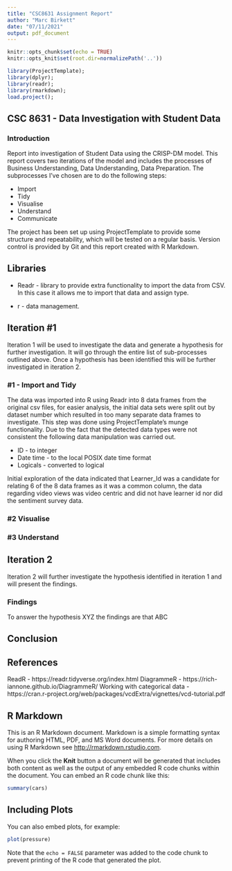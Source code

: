 ```yaml
---
title: "CSC8631 Assignment Report"
author: "Marc Birkett"
date: "07/11/2021"
output: pdf_document
---
```


```r
knitr::opts_chunk$set(echo = TRUE)
knitr::opts_knit$set(root.dir=normalizePath('..'))
```

```r
library(ProjectTemplate);
library(dplyr);
library(readr);
library(rmarkdown);
load.project();
```

## CSC 8631 - Data Investigation with Student Data

### Introduction

Report into investigation of Student Data using the CRISP-DM model. This report covers two iterations of the model and includes the processes of Business Understanding, Data Understanding, Data Preparation. The subprocesses I've chosen are to do the following steps:

* Import
* Tidy
* Visualise
* Understand 
* Communicate

The project has been set up using ProjectTemplate to provide some structure and repeatability, which will be tested on a regular basis. Version control is provided by Git and this report created with R Markdown.

## Libraries

* Readr - library to provide extra functionality to import the data from CSV. In this case it allows me to import that data and assign type.

* r - data management.

## Iteration #1
Iteration 1 will be used to investigate the data and generate a hypothesis for further investigation. It will go through the entire list of sub-processes outlined above. Once a hypothesis has been identified this will be further investigated in iteration 2.

### #1 - Import and Tidy
The data was imported into R using Readr into 8 data frames from the original csv files, for easier analysis, the initial data sets were split out by dataset number which resulted in too many separate data frames to investigate. This step was done using ProjectTemplate's munge functionality. Due to the fact that the detected data types were not consistent the following data manipulation was carried out. 

* ID - to integer
* Date time - to the local POSIX date time format
* Logicals - converted to logical

Initial exploration of the data indicated that Learner_Id was a candidate for relating 6 of the 8 data frames as it was a common column, the data regarding video views was video centric and did not have learner id nor did the sentiment survey data.

### #2 Visualise

### #3 Understand

###
## Iteration 2
Iteration 2 will further investigate the hypothesis identified in iteration 1 and will present the findings.

### Findings
To answer the hypothesis XYZ the findings are that ABC

## Conclusion

## References
ReadR - https://readr.tidyverse.org/index.html
DiagrammeR - https://rich-iannone.github.io/DiagrammeR/
Working with categorical data - https://cran.r-project.org/web/packages/vcdExtra/vignettes/vcd-tutorial.pdf 

## R Markdown

This is an R Markdown document. Markdown is a simple formatting syntax for authoring HTML, PDF, and MS Word documents. For more details on using R Markdown see <http://rmarkdown.rstudio.com>.

When you click the **Knit** button a document will be generated that includes both content as well as the output of any embedded R code chunks within the document. You can embed an R code chunk like this:

```r
summary(cars)
```

## Including Plots

You can also embed plots, for example:

```r
plot(pressure)
```

Note that the `echo = FALSE` parameter was added to the code chunk to prevent printing of the R code that generated the plot.
